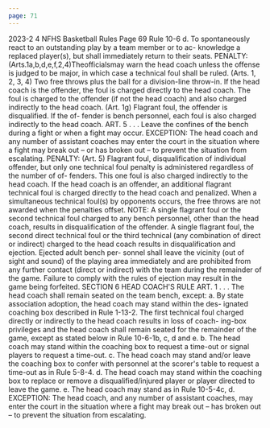 ```yaml
---
page: 71
---
```


2023-2 4 NFHS Basketball Rules Page 69 Rule 10-6 d. To spontaneously react to an outstanding play by a team member or to ac- knowledge a replaced player(s), but shall immediately return to their seats. PENALTY:(Arts.1a,b,d,e,f,2,4)Theofficialsmay warn the head coach unless the offense is judged to be major, in which case a technical foul shall be ruled. (Arts. 1, 2, 3, 4) Two free throws plus the ball for a division-line throw-in. If the head coach is the offender, the foul is charged directly to the head coach. The foul is charged to the offender (if not the head coach) and also charged indirectly to the head coach. (Art. 1g) Flagrant foul, the offender is disqualified. If the of- fender is bench personnel, each foul is also charged indirectly to the head coach. ART. 5 . . . Leave the confines of the bench during a fight or when a fight may occur. EXCEPTION: The head coach and any number of assistant coaches may enter the court in the situation where a fight may break out – or has broken out – to prevent the situation from escalating. PENALTY: (Art. 5) Flagrant foul, disqualification of individual offender, but only one technical foul penalty is administered regardless of the number of of- fenders. This one foul is also charged indirectly to the head coach. If the head coach is an offender, an additional flagrant technical foul is charged directly to the head coach and penalized. When a simultaneous technical foul(s) by opponents occurs, the free throws are not awarded when the penalties offset. NOTE: A single flagrant foul or the second technical foul charged to any bench personnel, other than the head coach, results in disqualification of the offender. A single flagrant foul, the second direct technical foul or the third technical (any combination of direct or indirect) charged to the head coach results in disqualification and ejection. Ejected adult bench per- sonnel shall leave the vicinity (out of sight and sound) of the playing area immediately and are prohibited from any further contact (direct or indirect) with the team during the remainder of the game. Failure to comply with the rules of ejection may result in the game being forfeited. SECTION 6 HEAD COACH'S RULE ART. 1 . . . The head coach shall remain seated on the team bench, except: a. By state association adoption, the head coach may stand within the des- ignated coaching box described in Rule 1-13-2. The first technical foul charged directly or indirectly to the head coach results in loss of coach- ing-box privileges and the head coach shall remain seated for the remainder of the game, except as stated below in Rule 10-6-1b, c, d and e. b. The head coach may stand within the coaching box to request a time-out or signal players to request a time-out. c. The head coach may stand and/or leave the coaching box to confer with personnel at the scorer's table to request a time-out as in Rule 5-8-4. d. The head coach may stand within the coaching box to replace or remove a disqualified/injured player or player directed to leave the game. e. The head coach may stand as in Rule 10-5-4c, d. EXCEPTION: The head coach, and any number of assistant coaches, may enter the court in the situation where a fight may break out – has broken out – to prevent the situation from escalating.